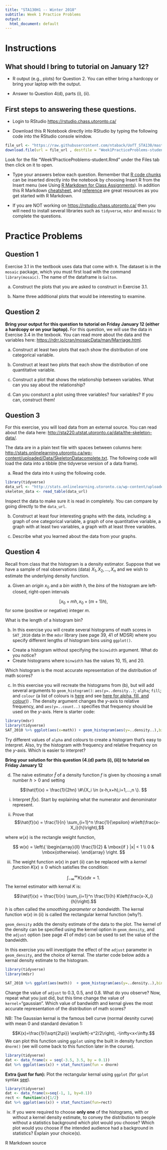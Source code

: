 ```yaml
---
title: "STA130H1 -- Winter 2018"
subtitle: Week 1 Practice Problems
output:
  html_document: default
---
```


# Instructions

## What should I bring to tutorial on January 12?

- R output (e.g., plots) for Question 2.  You can either bring a hardcopy or bring your laptop with the output.

- Answer to Question 4(d), parts (i), (ii).

## First steps to answering these questions.

- Login to RStudio <https://rstudio.chass.utoronto.ca/> 

- Download this R Notebook directly into RStudio by typing the following code into the RStudio console window.   

```r
file_url <- "https://raw.githubusercontent.com/ntaback/UofT_STA130/master/Week1PracticeProblems-student.Rmd"
download.file(url = file_url , destfile = "Week1PracticeProblems-student.Rmd")
```

Look for the file "Week1PracticeProblems-student.Rmd" under the Files tab then click on it to open.

- Type your answers below each question.  Remember that [R code chunks](http://rmarkdown.rstudio.com/authoring_rcodechunks.html) can be inserted directly into the notebook by choosing Insert R from the Insert menu (see Using [R Markdown for Class Assignments](https://ntaback.github.io/UofT_STA130/Rmarkdownforclassreports.html)). In addition this R Markdown [cheatsheet](http://www.rstudio.com/wp-content/uploads/2016/03/rmarkdown-cheatsheet-2.0.pdf), and [reference](http://www.rstudio.com/wp-content/uploads/2015/03/rmarkdown-reference.pdf) are great resources as you get started with R Markdown. 

- If you are NOT working on <https://rstudio.chass.utoronto.ca/> then you will need to install several libraries such as `tidyverse`, `mdsr` and `mosaic` to complete the questions.


# Practice Problems

## Question 1
Exercise 3.1 in the textbook uses data that come with `R`.  The dataset is in the `mosaic` package, which you must first load with the command `library(mosaic)`.
The name of the dataframe is `Galton`.  

   a. Construct the plots that you are asked to construct in Exercise 3.1.    

   b. Name three additional plots that would be interesting to examine.  

## Question 2

**Bring your output for this question to tutorial on Friday January 12 (either a hardcopy or on your laptop). **
For this question, we will use the data in Exercise 3.4 in the texbook.  You can read more about the data and the variables here:  [https://rdrr.io/cran/mosaicData/man/Marriage.html](https://rdrr.io/cran/mosaicData/man/Marriage.html).
  

a. Construct at least two plots that each show the distribution of one categorical variable.
  
b. Construct at least two plots that each show the distribution of one quantitative variable.
  
c. Construct a plot that shows the relationship between variables.  What can you say about the relationship?
  
d. Can you consturct a plot using three variables?  four variables?  If you can, construct them!

## Question 3
    
For this exercise, you will load data from an external source.  You can read about the data here: [http://sta220.utstat.utoronto.ca/data/the-skeleton-data/](http://sta220.utstat.utoronto.ca/data/the-skeleton-data/).  

The data are in a plain text file with spaces between columns here: [http://stats.onlinelearning.utoronto.ca/wp-content/uploaded/Data/SkeletonDatacomplete.txt](http://stats.onlinelearning.utoronto.ca/wp-content/uploaded/Data/SkeletonDatacomplete.txt).  The following code will load the data into a tibble (the tidyverse version of a data frame).

a. Read the data into `R` using the following code.  


```r
library(tidyverse)
data_url <- "http://stats.onlinelearning.utoronto.ca/wp-content/uploaded/Data/SkeletonDatacomplete.txt"
skeleton_data <- read_table(data_url)
```

Inspect the data to make sure it is read in completely.  You can compare by going directly to the `data_url`.  


b. Construct at least four interesting graphs with the data, including: a graph of one categorical variable, a graph of one quantitative variable, a graph with at least two variables, a graph with at least three variables.  

c. Describe what you learned about the data from your graphs.



## Question 4

Recall from class that the histogram is a density estimator. Suppose that we have a sample of real observations (data) $X_1,X_2, \ldots,X_n$ and we wish to estimate the underlying density function. 

(a) Given an _origin_ $x_0$ and a _bin width_ $h$, the _bins_ of the histogram are left-closed, right-open intervals

$$\left[x_0+mh,x_0+(m+1)h \right),$$
for some (positive or negative) integer $m$.

What is the length of a histogram bin?

(b) In this exercise you will create several histograms of math scores in `SAT_2010` data in the `mdsr` library (see page 39, 41 of MDSR) where you specify different lengths of histogram bins using `ggplot()`.

- Create a histogram without specifying the `binwidth` argument.  What do you notice?
- Create histograms where `binwidth` has the values 10, 15, and 20. 

Which histogram is the most accurate representation of the distribution of math scores?


(c)  In this exercise you will recreate the histograms from (b), but will add several arguments to `geom_histogram()`: `aes(y=..density..)`; `alpha`; `fill`; and `colour` (a list of colours is [here](http://www.stat.columbia.edu/~tzheng/files/Rcolor.pdf) and see [here for alpha, fill, and colour](http://ggplot2.tidyverse.org/reference/aes_colour_fill_alpha.html))) .  The density argument changes the $y$-axis to relative frequency, and `aes(y=..count..)` specifies that frequency should be used on the $y$-axis.  Here is starter code:

```r
library(mdsr)
library(tidyverse)
SAT_2010 %>% ggplot(aes(x=math)) + geom_histogram(aes(y=..density..),binwidth = 10,fill="darkgrey",colour="black",alpha=.1) 
```

Try different values of `alpha` and colours to create a histogram that's easy to interpret.  Also, try the histogram with frequency and relative frequency on the $y$-axis.  Which is easier to interpret?  

**Bring your solution for this question (4.(d) parts (i), (ii)) to tutorial on Friday January 12**

(d) The naive estimator $\hat f$ of a density function $f$ is given by choosing a small number $h>0$ and setting

$$\hat{f}(x) = \frac{1}{2hn} \#\{X_i \in (x-h,x+h),i=1,...,n \}. $$


(i) Interpret $\hat f(x)$.  Start by explaining what the numerator and denominator represent.

(ii)  Prove that $$\hat{f}(x) = \frac{1}{n} \sum_{i=1}^n \frac{1}{\epsilon} w\left(\frac{x-X_i}{h}\right),$$

where $w(x)$ is the rectangle weight function, 

$$ w(x) =
\left\{
	\begin{array}{ll}
		\frac{1}{2}  & \mbox{if } |x| < 1 \\
		0 & \mbox{otherwise}.
	\end{array}
\right. $$

(iii)  The weight function $w(x)$ in part (ii) can be replaced with a *kernel function* $K(x) \ge 0$ which satisfies the condition: 

$$\int_{-\infty}^{\infty}K(x)dx=1. $$  The kernel estimator with kernal $K$ is:

$$\hat{f}(x) = \frac{1}{n} \sum_{i=1}^n \frac{1}{h} K\left(\frac{x-X_i}{h}\right).$$
$h$ is often called the *smoothing parameter* or *bandwidth*.  The kernal function $w(x)$ in (ii) is called the rectangular kernal function (why?).  

`geom_density` adds the density estimate of the data to the plot.  The kernel of the density can be specified using the kernel option in `geom_density`, and the `adjust` option (see page 41 of mdsr) can be used to set the value of the bandwidth.  

In this exercise you will investigate the effect of the `adjust` parameter in `geom_density`, and the choice of kernal.  The starter code below adds a kernal density estimate to the histogram.  

```r
library(tidyverse)
library(mdsr)

SAT_2010 %>% ggplot(aes(math))  + geom_histogram(aes(y=..density..),binwidth = 10,fill="gold1",colour="goldenrod2",alpha=0.6) +theme_minimal() + geom_density(kernel="rectangular",colour="red",adjust=.1)
```
Change the value of `adjust` to 0.3, 0.5, and 0.8.  What do you observe?  Now, repeat what you just did, but this time change the value of `kernel`="gaussian".  Which value of bandwidth and kernal gives the most accurate representation of the distribution of math scores? 

NB:  The Gaussian kernal is the famous bell curve (normal desnity curve) with mean 0 and standard deviation 1:

$$K(x)=\frac{1}{\sqrt{2\pi}} \exp\left(-x^2/2\right), -\infty<x<\infty.$$
We can plot this function using `ggplot` using the built in density function `dnorm()` (we will come back to this function later in the course).

```r
library(tidyverse)
dat <- data_frame(x = seq(-3.5, 3.5, by = 0.1))
dat %>% ggplot(aes(x)) + stat_function(fun = dnorm)
```

__Extra (just for fun):__  Plot the rectangular kernal using `ggplot` (for `gplot` syntax [see](http://ggplot2.tidyverse.org/reference/stat_function.html)).

```r
library(tidyverse)
dat <- data_frame(x=seq(-1, 1, by=0.1))
rect <- function(x){1/2}
dat %>% ggplot(aes(x)) + stat_function(fun=rect)
```


(iv) If you were required to choose __only one__ of the histograms, with or without a kernel density estimate, to convey the distribution to people without a statistics background which plot would you choose?  Which plot would you choose if the intended audience had a background in statistics?  Explain your choice(s).

R Markdown source <a href="https://raw.githubusercontent.com/ntaback/UofT_STA130/master/Week1PracticeProblems-student.Rmd">
<i class="fa fa-github fa-2x" aria-hidden="true"></i>
</a>

